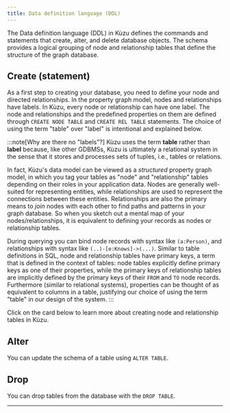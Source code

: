 ```yaml
---
title: Data definition language (DDL)
---
```



The Data definition language (DDL) in Kùzu defines the commands and statements that create, alter,
and delete database objects. The schema provides a logical grouping of node and relationship tables
that define the structure of the graph database.

## Create (statement)

As a first step to creating your database, you need to define your node and directed relationships.
In the property graph model, nodes and relationships have labels. In Kùzu, every node or
relationship can have one label. The node and relationships and the predefined properties on them are
defined through `CREATE NODE TABLE` and `CREATE REL TABLE` statements.
The choice of using the term "table" over "label" is intentional and explained below.

:::note[Why are there no "labels"?]
Kùzu uses the term **table** rather than **label** because, like other GDBMSs, Kùzu is
ultimately a relational system in the sense that it stores and processes sets of tuples, i.e., tables
or relations.

In fact, Kùzu's data model can be viewed as a _structured_ property graph model, in
which you tag your tables as "node" and "relationship" tables depending on their roles in your
application data. Nodes are generally
well-suited for representing entities, while relationships are used to represent the
connections between these entities. Relationships are also the primary means to *join* nodes with each other to
find paths and patterns in your graph database. So when you sketch out a mental map of your
nodes/relationships, it is equivalent to defining your records as nodes or relationship tables.

During querying you can bind node records with syntax like `(a:Person)`, and relationships with syntax
like `(..)-[e:Knows]->(...)`. Similar to table definitions in SQL, node and relationship tables have
primary keys, a term that is defined in the context of tables: node tables explicitly define
primary keys as one of their properties, while the primary keys of relationship tables are
implicitly defined by the primary keys of their `FROM` and `TO` node records. Furthermore
(similar to relational systems), properties can be thought of as equivalent to columns in a table,
justifying our choice of using the term "table" in our design of the system.
:::


Click on the card below to learn more about creating node and relationship tables in Kùzu.

<LinkCard
    title="CREATE" href="/cypher/data-definition/create"
    description="Create statements in DDL"
/>

## Alter

You can update the schema of a table using `ALTER TABLE`.

<LinkCard
    title="ALTER" href="/cypher/data-definition/alter"
    description="Alter statements in DDL"
/>

## Drop

You can drop tables from the database with the `DROP TABLE`.

<LinkCard
    title="DROP" href="/cypher/data-definition/drop"
    description="Drop statements in DDL"
/>

---

